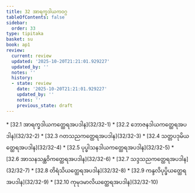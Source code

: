 ```yaml
---
title: 32 အာရက္ခဒါယကဝဂ္ဂ
tableOfContents: false
sidebar:
  order: 33
type: tipitaka
basket: su
book: ap1
review:
  current: review
  updated: '2025-10-20T21:21:01.929227'
  updated_by: ''
  notes: ''
  history:
  - state: review
    date: '2025-10-20T21:21:01.929227'
    updated_by: ''
    notes: ''
    previous_state: draft
---
```



<DynamicBreadcrumb />


<ReviewStatus review={frontmatter.review} showDetails={true} />

<HypothesisAnnotation frontmatter={frontmatter} />



<TableOfContents book="ap1" section="32">
* [32.1 အာရက္ခဒါယကတ္ထေရအပဒါန](32/32-1)
* [32.2 ဘောဇနဒါယကတ္ထေရအပဒါန](32/32-2)
* [32.3 ဂတသညကတ္ထေရအပဒါန](32/32-3)
* [32.4 သတ္တပဒုမိယတ္ထေရအပဒါန](32/32-4)
* [32.5 ပုပ္ဖါသနဒါယကတ္ထေရအပဒါန](32/32-5)
* [32.6 အာသနသန္ထဝိကတ္ထေရအပဒါန](32/32-6)
* [32.7 သဒ္ဒသညကတ္ထေရအပဒါန](32/32-7)
* [32.8 တိရံသိယတ္ထေရအပဒါန](32/32-8)
* [32.9 ကန္ဒလိပုပ္ဖိယတ္ထေရအပဒါန](32/32-9)
* [32.10 ကုမုဒမာလိယတ္ထေရအပဒါန](32/32-10)
</TableOfContents>